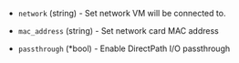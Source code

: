 <!-- Code generated from the comments of the NIC struct in builder/vsphere/iso/step_create.go; DO NOT EDIT MANUALLY -->

- `network` (string) - Set network VM will be connected to.

- `mac_address` (string) - Set network card MAC address

- `passthrough` (\*bool) - Enable DirectPath I/O passthrough
